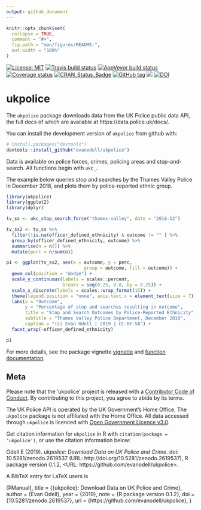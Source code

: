 ```yaml
---
output: github_document
---
```


<!-- README.md is generated from README.Rmd. Please edit that file -->

```r
knitr::opts_chunk$set(
  collapse = TRUE,
  comment = "#>",
  fig.path = "man/figures/README-",
  out.width = "100%"
)
```

[![License: MIT](https://img.shields.io/badge/License-MIT-blue.svg)](https://opensource.org/licenses/MIT)
[![Travis build status](https://travis-ci.org/evanodell/ukpolice.svg?branch=master)](https://travis-ci.org/evanodell/ukpolice)
[![AppVeyor build status](https://ci.appveyor.com/api/projects/status/github/evanodell/ukpolice?branch=master&svg=true)](https://ci.appveyor.com/project/evanodell/ukpolice)
[![Coverage status](https://codecov.io/gh/evanodell/ukpolice/branch/master/graph/badge.svg)](https://codecov.io/github/evanodell/ukpolice?branch=master)
[![CRAN_Status_Badge](https://www.r-pkg.org/badges/version/ukpolice)](https://cran.r-project.org/package=ukpolice)
[![GitHub tag](https://img.shields.io/github/tag/evanodell/ukpolice.svg)](https://github.com/evanodell/ukpolice)
[![](https://cranlogs.r-pkg.org/badges/grand-total/ukpolice)](https://dgrtwo.shinyapps.io/cranview/)
[![DOI](https://zenodo.org/badge/178673884.svg)](https://zenodo.org/badge/latestdoi/178673884)



# ukpolice

The `ukpolice` package downloads data from the UK Police public data API, the full docs of which are available at https://data.police.uk/docs/.

You can install the development version of `ukpolice` from github with:

```r
# install.packages("devtools")
devtools::install_github("evanodell/ukpolice")
```

Data is available on police forces, crimes, policing areas and stop-and-search. All functions begin with `ukc_`.

The example below queries stop and searches by the Thames Valley Police in December 2018, and plots them by police-reported ethnic group.

```r
library(ukpolice)
library(ggplot2)
library(dplyr)

tv_ss <- ukc_stop_search_force("thames-valley", date = "2018-12")

tv_ss2 <- tv_ss %>% 
  filter(!is.na(officer_defined_ethnicity) & outcome != "" ) %>%
  group_by(officer_defined_ethnicity, outcome) %>%
  summarise(n = n()) %>%
  mutate(perc = n/sum(n))

p1 <- ggplot(tv_ss2, aes(x = outcome, y = perc,
                             group = outcome, fill = outcome)) + 
  geom_col(position = "dodge") + 
  scale_y_continuous(labels = scales::percent,
                     breaks = seq(0.25, 0.8, by = 0.25)) + 
  scale_x_discrete(labels = scales::wrap_format(15)) + 
  theme(legend.position = "none", axis.text.x = element_text(size = 7)) + 
  labs(x = "Outcome", 
       y = "Percentage of stop and searches resulting in outcome",
       title = "Stop and Search Outcomes by Police-Reported Ethnicity",
       subtitle = "Thames Valley Police Department, December 2018",
       caption = "(c) Evan Odell | 2019 | CC-BY-SA") + 
  facet_wrap(~officer_defined_ethnicity)

p1
```

For more details, see the package vignette [vignette](https://docs.evanodell.com/ukpolice/articles/introduction.html) and [function documentation](https://docs.evanodell.com/ukpolice/reference/index.html).

## Meta

Please note that the 'ukpolice' project is released with a [Contributor Code of Conduct](CODE_OF_CONDUCT.md). By contributing to this project, you agree to abide by its terms.

The UK Police API is operated by the UK Government's Home Office. The `ukpolice` package is not affiliated with the Home Office. All data accessed through `ukpolice` is licenced with [Open Government Licence v3.0](https://www.nationalarchives.gov.uk/doc/open-government-licence/version/3/).

Get citation information for `ukpolice` in R with `citation(package = 'ukpolice')`, or use the citation information below:

Odell E (2019). _ukpolice: Download Data on UK Police and Crime_. doi:
10.5281/zenodo.2619537 (URL: http://doi.org/10.5281/zenodo.2619537), R package version 0.1.2, <URL: https://github.com/evanodell/ukpolice>.

A BibTeX entry for LaTeX users is

  @Manual{,
    title = {{ukpolice}: Download Data on UK Police and Crime},
    author = {Evan Odell},
    year = {2019},
    note = {R package version 0.1.2},
    doi = {10.5281/zenodo.2619537},
    url = {https://github.com/evanodell/ukpolice},
  }
